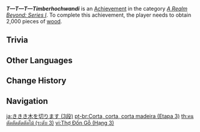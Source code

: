 {{Achievement Infobox
|title        = T—T—T—Timberhochwandi
|id           = 81058
|order id     = 1059
|category     = A Realm Beyond: Series I
|description  = Obtain 2,000 pieces of [[wood]].
|requirements = 
|primogems    = 20
|tracking     = Tracks the total amount of wood gathered.
|topic        = 
|set          = T—T—T—Timberhochwandi
|tier         = 3
|tiers_total  = 3
}}
'''''T—T—T—Timberhochwandi''''' is an [[Achievement]] in the category ''[[A Realm Beyond: Series I]]''. To complete this achievement, the player needs to obtain 2,000 pieces of [[wood]].

==Trivia==
{{Transclude|T—T—T—Timberhochwandi|Trivia}}
<!--
==Video Guides==
{{EVT
|video1   = 
|caption1 = 
}}
-->
==Other Languages==
{{Other Languages|Transclude=T—T—T—Timberhochwandi}}

==Change History==
{{Change History|1.5}}
<!--
==References==
{{Reflist}}
-->
==Navigation==
{{Achievement Navbox}}

[[ja:ききき木を切ります (3段)]]
[[pt-br:Corta, corta, corta madeira (Etapa 3)]]
[[th:คนตัดตัดตัดตัดไม้ (ระดับ 3)]]
[[vi:Thợ Đốn Gỗ (Hạng 3)]]